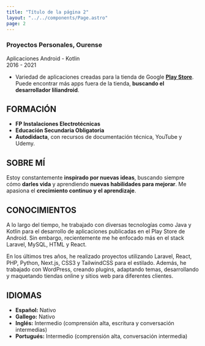 ```yaml
---
title: "Título de la página 2"
layout: "../../components/Page.astro"
page: 2
---
```


### **Proyectos Personales, Ourense**  
<span class="subtitle">Aplicaciones Android - Kotlin</span>  
<span class="subtitle-2">2016 - 2021</span>

- Variedad de aplicaciones creadas para la tienda de Google [**Play Store**](https://play.google.com/store/apps/dev?id=8456900220652201691). Puede encontrar más apps fuera de la tienda, **buscando el desarrollador liliandroid**.


## **FORMACIÓN**

- **FP Instalaciones Electrotécnicas**
- **Educación Secundaria Obligatoria**
- **Autodidacta**, con recursos de documentación técnica, YouTube y Udemy.


## **SOBRE MÍ**

Estoy constantemente **inspirado por nuevas ideas**, buscando siempre cómo **darles vida** y aprendiendo **nuevas habilidades para mejorar**. Me apasiona el **crecimiento continuo y el aprendizaje**.


## **CONOCIMIENTOS**

A lo largo del tiempo, he trabajado con diversas tecnologías como <span class="tag">Java</span> y <span class="tag">Kotlin</span> para el desarrollo de aplicaciones publicadas en el <span class="tag">Play Store de Android</span>. Sin embargo, recientemente me he enfocado más en el stack <span class="tag">Laravel</span>, <span class="tag">MySQL</span>, <span class="tag">HTML</span> y <span class="tag">React</span>.

En los últimos tres años, he realizado proyectos utilizando <span class="tag">Laravel</span>, <span class="tag">React</span>, <span class="tag">PHP</span>, <span class="tag">Python</span>, <span class="tag">Next.js</span>, <span class="tag">CSS3</span> y <span class="tag">TailwindCSS</span> para el estilado. Además, he trabajado con <span class="tag">WordPress</span>, creando plugins, adaptando temas, desarrollando y maquetando tiendas online y sitios web para diferentes clientes.


## **IDIOMAS**

- **Español:** Nativo
- **Gallego:** Nativo
- **Inglés:** Intermedio (comprensión alta, escritura y conversación intermedias)
- **Portugués:** Intermedio (comprensión alta, conversación intermedia)
